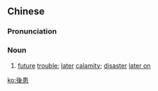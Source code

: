 {{also|后患}}
==Chinese==
{{zh-forms|s=后患}}

===Pronunciation===
{{zh-pron
|m=hòuhuàn
|c=hau6 waan6
|mn=hō͘-hoān
|cat=n
}}

===Noun===
{{zh-noun}}

# {{lb|zh|literary}} [[future]] [[trouble]]; [[later]] [[calamity]]; [[disaster]] [[later on]]

[[ko:後患]]